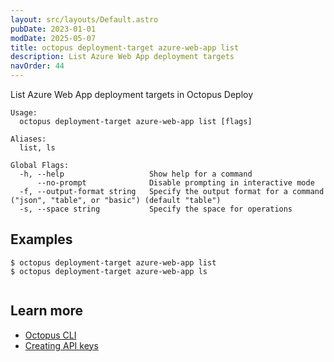 ```yaml
---
layout: src/layouts/Default.astro
pubDate: 2023-01-01
modDate: 2025-05-07
title: octopus deployment-target azure-web-app list
description: List Azure Web App deployment targets
navOrder: 44
---
```


List Azure Web App deployment targets in Octopus Deploy

```
Usage:
  octopus deployment-target azure-web-app list [flags]

Aliases:
  list, ls

Global Flags:
  -h, --help                   Show help for a command
      --no-prompt              Disable prompting in interactive mode
  -f, --output-format string   Specify the output format for a command ("json", "table", or "basic") (default "table")
  -s, --space string           Specify the space for operations

```

## Examples

<SamplesInstance />

```
$ octopus deployment-target azure-web-app list
$ octopus deployment-target azure-web-app ls


```

## Learn more

- [Octopus CLI](/docs/octopus-rest-api/cli)
- [Creating API keys](/docs/octopus-rest-api/how-to-create-an-api-key)